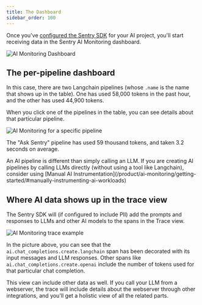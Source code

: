 ```yaml
---
title: The Dashboard
sidebar_order: 100
---
```



Once you've [configured the Sentry SDK](/product/ai-monitoring/getting-started/) for your AI project, you'll start
receiving data in the Sentry AI Monitoring dashboard.

![AI Monitoring Dashboard](../img/pipelines-view.png)


## The per-pipeline dashboard
In this case, there are two Langchain pipelines (whose `.name` is the name that shows up in the table).
One has used 58,000 tokens in the past hour, and the other has used 44,900 tokens.

When you click one of the pipelines in the table, you can see details about that particular pipeline.

![AI Monitoring for a specific pipeline](../img/details-view.png)

The "Ask Sentry" pipeline has used 59 thousand tokens, and taken 3.2 seconds on average.

<Note>
An AI pipeline is different than simply calling an LLM. If you are creating AI pipelines by calling LLMs directly (without using a tool like Langchain),
    consider using [Manual AI Instrumentation](/product/ai-monitoring/getting-started/#manually-instrumenting-ai-workloads)
</Note>

## Where AI data shows up in the trace view

The Sentry SDK will (if configured to include PII) add the prompts and responses to LLMs and other AI models to
the spans in the Trace view.

![AI Monitoring trace example](../img/trace-view.png)

In the picture above, you can see that the `ai.chat_completions.create.langchain` span
has been decorated with its input messages and LLM responses.
Other spans like `ai.chat_completions.create.openai` include the number of tokens used for that particular
chat completion.

This view can include other data as well. If you call your LLM from a webserver, the trace will include details
about the webserver through other integrations, and you'll get a holistic view of all the related parts.
